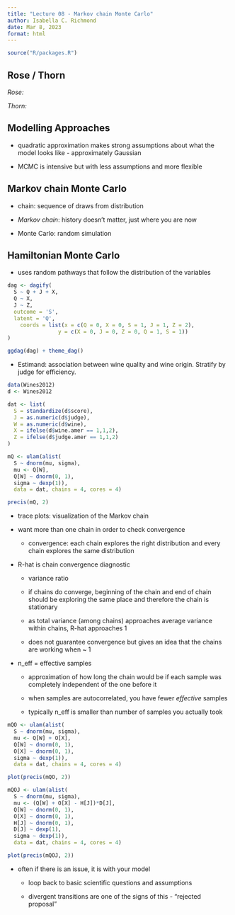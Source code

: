 ```yaml
---
title: "Lecture 08 - Markov chain Monte Carlo"
author: Isabella C. Richmond
date: Mar 8, 2023
format: html
---
```


```r
source("R/packages.R")
```

## Rose / Thorn

*Rose:* 

*Thorn:* 

## Modelling Approaches

-   quadratic approximation makes strong assumptions about what the model looks like - approximately Gaussian

-   MCMC is intensive but with less assumptions and more flexible

## Markov chain Monte Carlo

-   chain: sequence of draws from distribution

-   *Markov chain*: history doesn't matter, just where you are now

-   Monte Carlo: random simulation

## Hamiltonian Monte Carlo

-   uses random pathways that follow the distribution of the variables

```r
dag <- dagify(
  S ~ Q + J + X,
  Q ~ X,
  J ~ Z,
  outcome = 'S',
  latent = 'Q',
    coords = list(x = c(Q = 0, X = 0, S = 1, J = 1, Z = 2),
                y = c(X = 0, J = 0, Z = 0, Q = 1, S = 1))
)

ggdag(dag) + theme_dag()
```

-   Estimand: association between wine quality and wine origin. Stratify by judge for efficiency.

```r
data(Wines2012)
d <- Wines2012

dat <- list(
  S = standardize(d$score),
  J = as.numeric(d$judge), 
  W = as.numeric(d$wine),
  X = ifelse(d$wine.amer == 1,1,2),
  Z = ifelse(d$judge.amer == 1,1,2)
)

mQ <- ulam(alist(
  S ~ dnorm(mu, sigma), 
  mu <- Q[W],
  Q[W] ~ dnorm(0, 1), 
  sigma ~ dexp(1)),
  data = dat, chains = 4, cores = 4)

precis(mQ, 2)
```

-   trace plots: visualization of the Markov chain

-   want more than one chain in order to check convergence

    -   convergence: each chain explores the right distribution and every chain explores the same distribution

-   R-hat is chain convergence diagnostic

    -   variance ratio

    -   if chains do converge, beginning of the chain and end of chain should be exploring the same place and therefore the chain is stationary

    -   as total variance (among chains) approaches average variance within chains, R-hat approaches 1

    -   does not guarantee convergence but gives an idea that the chains are working when \~ 1

-   n_eff = effective samples

    -   approximation of how long the chain would be if each sample was completely independent of the one before it

    -   when samples are autocorrelated, you have fewer *effective* samples

    -   typically n_eff is smaller than number of samples you actually took

```r
mQO <- ulam(alist(
  S ~ dnorm(mu, sigma), 
  mu <- Q[W] + O[X],
  Q[W] ~ dnorm(0, 1),
  O[X] ~ dnorm(0, 1),
  sigma ~ dexp(1)),
  data = dat, chains = 4, cores = 4)

plot(precis(mQO, 2))

mQOJ <- ulam(alist(
  S ~ dnorm(mu, sigma), 
  mu <- (Q[W] + O[X] - H[J])*D[J],
  Q[W] ~ dnorm(0, 1),
  O[X] ~ dnorm(0, 1),
  H[J] ~ dnorm(0, 1),
  D[J] ~ dexp(1),
  sigma ~ dexp(1)),
  data = dat, chains = 4, cores = 4)

plot(precis(mQOJ, 2))
```

-   often if there is an issue, it is with your model

    -   loop back to basic scientific questions and assumptions

    -   divergent transitions are one of the signs of this - "rejected proposal"
